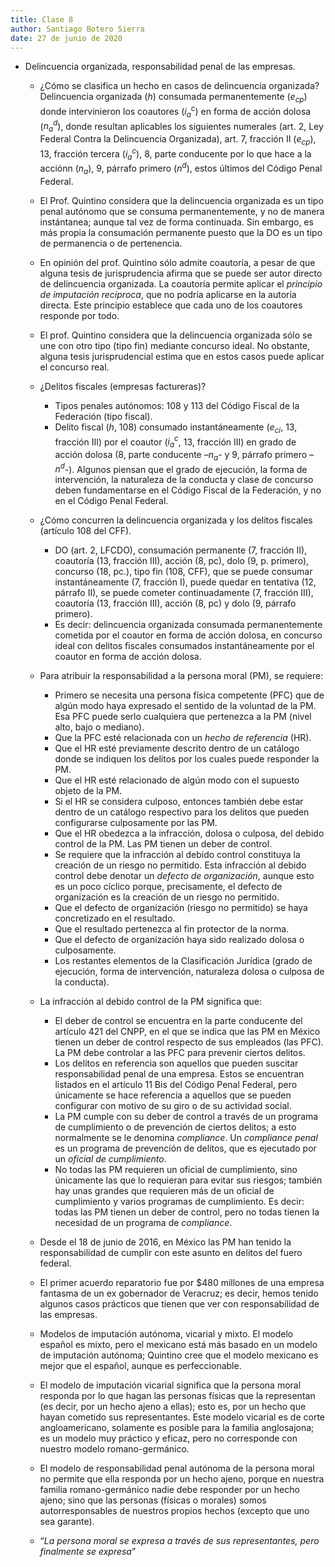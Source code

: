 ```yaml
---
title: Clase 8
author: Santiago Botero Sierra
date: 27 de junio de 2020
---
```


+ Delincuencia organizada, responsabilidad penal de las empresas.
	- ¿Cómo se clasifica un hecho en casos de delincuencia organizada?
		Delincuencia organizada ($h$) consumada permanentemente ($e_{cp}$) donde
		intervinieron los coautores ($i_a^c$) en forma de acción dolosa
		($n_a^d$), donde resultan aplicables los siguientes numerales (art. 2,
		Ley Federal Contra  la Delincuencia Organizada), art. 7, fracción II
		($e_{cp}$), 13, fracción tercera ($i_a^c$), 8, parte conducente por lo
		que hace a la acciónn ($n_a$), 9, párrafo primero ($n^d$), estos últimos
		del Código Penal Federal.
	- El Prof. Quintino considera que la delincuencia organizada es un tipo
		penal autónomo que se consuma permanentemente, y no de manera
		instántanea; aunque tal vez de forma continuada. Sin embargo, es más
		propia la consumación permanente puesto que la DO es un tipo de
		permanencia o de pertenencia.
	- En opinión del prof. Quintino sólo admite coautoría, a pesar de que
		alguna tesis de jurisprudencia afirma que se puede ser autor directo de
		delincuencia organizada. La coautoría permite aplicar el *principio de
		imputación recíproca*, que no podría aplicarse en la autoría directa.
		Este principio establece que cada uno de los coautores responde por
		todo.
	- El prof. Quintino considera que la delincuencia organizada sólo se une
		con otro tipo (tipo fin) mediante concurso ideal. No obstante, alguna
		tesis jurisprudencial estima que en estos casos puede aplicar el
		concurso real.

	- ¿Delitos fiscales (empresas factureras)?

		* Tipos penales autónomos: 108 y 113 del Código Fiscal de la Federación
		 	(tipo  fiscal).
		* Delito fiscal ($h$, 108) consumado instantáneamente ($e_{ci}$, 13,
			fracción III) por el coautor ($i_a^c$, 13, fracción III) en grado de
			acción dolosa (8, parte conducente --$n_a$- y 9, párrafo primero
			--$n^d$-). Algunos piensan que el grado de ejecución, la forma de
			intervención, la naturaleza de la conducta y clase de concurso deben
			fundamentarse en el Código Fiscal de la Federación, y no en el
			Código Penal Federal.

	- ¿Cómo concurren la delincuencia organizada y los delitos fiscales
		(artículo 108 del CFF).

		* DO (art. 2, LFCDO), consumación permanente (7, fracción II), coautoría
			(13, fracción III), acción (8, pc), dolo (9, p. primero), concurso
			(18, pc.), tipo fin (108, CFF), que se puede consumar
			instantáneamente (7, fracción I), puede quedar en tentativa (12,
			párrafo II), se puede cometer continuadamente (7, fracción III),
			coautoría (13, fracción III), acción (8, pc) y dolo (9, párrafo
			primero).
		* Es decir: delincuencia organizada consumada permanentemente cometida
			por el coautor en forma de acción  dolosa, en concurso ideal con
			delitos fiscales consumados instantáneamente por el coautor en forma
			de acción dolosa.

	- Para atribuir la responsabilidad a la persona moral (PM), se requiere:

		* Primero se necesita una persona física competente (PFC) que de algún
			modo  haya expresado el sentido de la voluntad de la PM. Esa  PFC
			puede serlo cualquiera que pertenezca a la  PM (nivel alto, bajo o
			mediano).
		* Que la PFC esté relacionada con un *hecho de referencia* (HR).
		* Que el HR esté previamente descrito dentro de un catálogo donde se
			indiquen los delitos por los cuales puede responder la PM.
		* Que el HR esté relacionado de algún modo con el supuesto objeto de la
			PM.
		* Si el HR se considera culposo, entonces también debe estar dentro de
			un catálogo respectivo para los delitos que pueden configurarse
			culposamente por las PM.
		* Que el HR obedezca a la infracción, dolosa o culposa, del debido
			control de la PM. Las PM tienen un deber de control.
		* Se requiere que la infracción al debido control constituya la creación
			de un riesgo no permitido. Esta infracción al debido control debe
			denotar un *defecto de organización*, aunque esto es un poco cíclico
			porque, precisamente, el defecto de organización es la creación de
			un riesgo no permitido.
		* Que el defecto de organización (riesgo no permitido) se haya
			concretizado en el resultado.
		* Que el resultado pertenezca al fin protector de la norma.
		* Que el defecto de organización haya sido realizado dolosa o
			culposamente.
		* Los restantes elementos de la Clasificación Jurídica (grado de
			ejecución, forma de intervención, naturaleza dolosa o culposa de la
			conducta).

	- La infracción al debido control de la PM significa que:

		* El deber de control se encuentra en la parte conducente del artículo
			421 del CNPP, en el que se indica que las PM en México tienen un
			deber de control respecto de sus empleados (las PFC). La PM debe
			controlar a las PFC para prevenir ciertos delitos.
		* Los delitos en referencia son aquellos que pueden suscitar
			responsabilidad penal de una empresa. Estos se encuentran listados
			en el artículo 11 Bis del Código Penal Federal, pero únicamente se
			hace referencia a aquellos que se pueden configurar con motivo de
			su giro o de su actividad social.
		* La PM cumple con su deber de control a través de un programa de
			cumplimiento o de prevención de ciertos delitos; a esto normalmente
			se le denomina *compliance*. Un *compliance penal* es un programa de
			prevención de delitos, que es ejecutado por un *oficial de
			cumplimiento*.
		* No todas las PM requieren un oficial de cumplimiento, sino únicamente
			las que lo requieran para evitar sus riesgos; también hay unas
			grandes que requieren más de un oficial de cumplimiento y varios
			programas de cumplimiento. Es decir: todas las PM tienen un deber
			de control, pero no todas tienen la necesidad de un programa de
			*compliance*.

	- Desde el 18 de junio de 2016, en México las PM han tenido la
		responsabilidad de cumplir con este asunto en delitos del fuero federal.

	- El primer acuerdo reparatorio fue por $480 millones de una empresa
		fantasma de un ex gobernador de Veracruz; es decir, hemos tenido algunos
		casos prácticos que tienen que ver con responsabilidad de las empresas.
	- Modelos de imputación autónoma, vicarial y mixto. El modelo español es
		mixto, pero el mexicano está más basado en un modelo de imputación
		autónoma; Quintino cree que el modelo mexicano es mejor que el español,
		aunque es perfeccionable.
	- El  modelo de imputación vicarial significa que la persona moral responda
		por lo que hagan las personas físicas que la representan (es decir, por
		un hecho ajeno a ellas); esto es, por un hecho que hayan cometido sus
		representantes. Este modelo vicarial es de corte angloamericano,
		solamente es posible para la familia anglosajona; es un modelo muy
		práctico y eficaz, pero no corresponde con nuestro modelo
		romano-germánico.
	- El modelo de responsabilidad penal autónoma de la persona moral no
		permite que ella responda por un hecho ajeno, porque en nuestra familia
		romano-germánico nadie debe responder por un hecho ajeno; sino que las
		personas (físicas o morales) somos autorresponsables de nuestros
		propios hechos (excepto que uno sea garante).
	- "*La persona moral se expresa a través de sus representantes, pero
		finalmente se expresa*"
